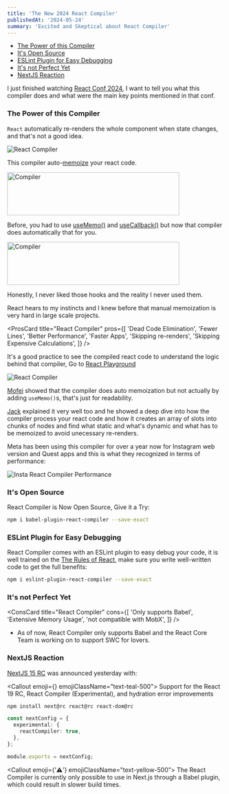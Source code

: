 ```yaml
---
title: 'The New 2024 React Compiler'
publishedAt: '2024-05-24'
summary: 'Excited and Skeptical about React Compiler'
---
```


- [The Power of this Compiler](#the-power-of-this-compiler)
- [It's Open Source](#its-open-source)
- [ESLint Plugin for Easy Debugging](#eslint-plugin-for-easy-debugging)
- [It's not Perfect Yet](#its-not-perfect-yet)
- [NextJS Reaction](#nextjs-reaction)

I just finished watching [React Conf 2024](https://www.youtube.com/@ReactConfOfficial), I want to tell you what this compiler does and what were the main key points mentioned in that conf.

### The Power of this Compiler

`React` automatically re-renders the whole component when state changes, and that's not a good idea.

<Image
  src="https://firebasestorage.googleapis.com/v0/b/portfolio-fec6a.appspot.com/o/memoize.gif?alt=media&token=75657c4c-7489-4fe5-9bad-2adee2cfb53b"
  alt="React Compiler"
/>

This compiler auto-[memoize](https://en.wikipedia.org/wiki/Memoization#:~:text=In%20computing%2C%20memoization%20or%20memoisation,the%20same%20inputs%20occur%20again.) your react code.

<Image
  src="https://firebasestorage.googleapis.com/v0/b/portfolio-fec6a.appspot.com/o/Screenshot%202024-05-20%20at%202.09.38%20PM.png?alt=media&token=479442ae-ab97-4b02-a750-891697c9df5a"
  alt="Compiler"
  width="400"
  height="100"
/>

Before, you had to use [useMemo()](https://react.dev/reference/react/useMemo) and [useCallback()](https://react.dev/reference/react/useCallback) but now that compiler does automatically that for you.

<Image
  src="https://firebasestorage.googleapis.com/v0/b/portfolio-fec6a.appspot.com/o/memoized.gif?alt=media&token=3dee1766-e59e-4b7a-8640-a988c0993a73"
  alt="Compiler"
  width="400"
  height="100"
/>

<Tweet id="1758229889595977824" />

Honestly, I never liked those hooks and the reality I never used them.

React hears to my instincts and I knew before that manual memoization is very hard in large scale projects.

<ProsCard
  title="React Compiler"
  pros={[
    'Dead Code Elimination',
    'Fewer Lines',
    'Better Performance',
    'Faster Apps',
    'Skipping re-renders',
    'Skipping Expensive Calculations',
  ]}
/>

<Tweet id="1791187579053932694" />

It's a good practice to see the compiled react code to understand the logic behind that compiler, Go to [React Playground](https://playground.react.dev/)

<Image
  src="https://firebasestorage.googleapis.com/v0/b/portfolio-fec6a.appspot.com/o/compiler.gif?alt=media&token=b6ad24e3-1a9f-4a64-af69-0bc1e1e19bda"
  alt="React Compiler"
/>

[Mofei](https://x.com/zmofei) showed that the compiler does auto memoization but not actually by adding `useMemo()`s, that's just for readability.

[Jack](https://www.youtube.com/watch?v=PYHBHK37xlE) explained it very well too and he showed a deep dive into how the compiler process your react code and how it creates an array of slots into chunks of nodes and find what static and what's dynamic and what has to be memoized to avoid unecessary re-renders.

Meta has been using this
compiler for over a year now for Instagram web version and Quest apps and this is
what they recognized in terms of performance:

<Image
  src="https://firebasestorage.googleapis.com/v0/b/portfolio-fec6a.appspot.com/o/Screenshot%202024-05-20%20at%202.22.05%20PM.png?alt=media&token=360be72a-cf3b-4869-8957-6759cda7829a"
  alt="Insta React Compiler Performance"
/>

### It's Open Source

React Compiler is Now Open Source, Give it a Try:

```bash
npm i babel-plugin-react-compiler --save-exact
```

### ESLint Plugin for Easy Debugging

React Compiler comes with an ESLint plugin to easy debug your code, it is well trained on the [The Rules of React](https://react.dev/reference/rules), make sure you write well-written code to get the full benefits:

```bash
npm i eslint-plugin-react-compiler --save-exact
```

### It's not Perfect Yet

<ConsCard
  title="React Compiler"
  cons={[
    'Only supports Babel',
    'Extensive Memory Usage',
    'not compatible with MobX',
  ]}
/>

- As of now, React Compiler only supports Babel and the React Core Team is working on to support SWC for <FaRust className="inline align-middle" /> lovers.

### NextJS Reaction

[NextJS 15 RC](https://nextjs.org/blog/next-15-rc) was announced yesterday with:

<Callout emoji={<FaReact />} emojiClassName="text-teal-500">
  Support for the React 19 RC, React Compiler (Experimental), and hydration
  error improvements
</Callout>

```bash
npm install next@rc react@rc react-dom@rc
```

```ts title="next.config.ts" {3}
const nextConfig = {
  experimental: {
    reactCompiler: true,
  },
};

module.exports = nextConfig;
```

<Callout emoji={'⚠️'} emojiClassName="text-yellow-500">
  The React Compiler is currently only possible to use in Next.js through a
  Babel plugin, which could result in slower build times.
</Callout>

